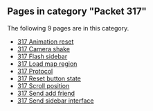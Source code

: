 <!-- DO NOT EDIT BELOW THIS LINE, OR CHANGE THIS COMMENT, CODE AUTOMATICALLY GENERATED BY category.sh -->
== '''Pages in category "Packet 317"''' ==
The following 9 pages are in this category.
* [[317 Animation reset]]
* [[317 Camera shake]]
* [[317 Flash sidebar]]
* [[317 Load map region]]
* [[317 Protocol]]
* [[317 Reset button state]]
* [[317 Scroll position]]
* [[317 Send add friend]]
* [[317 Send sidebar interface]]
